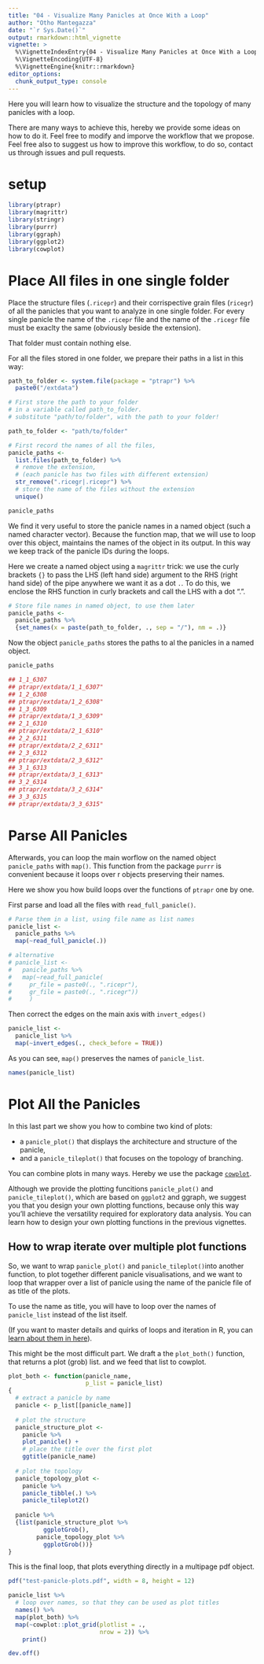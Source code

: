 ```yaml
---
title: "04 - Visualize Many Panicles at Once With a Loop"
author: "Otho Mantegazza"
date: "`r Sys.Date()`"
output: rmarkdown::html_vignette
vignette: >
  %\VignetteIndexEntry{04 - Visualize Many Panicles at Once With a Loop}
  %\VignetteEncoding{UTF-8}
  %\VignetteEngine{knitr::rmarkdown}
editor_options: 
  chunk_output_type: console
---
```


Here you will learn how to visualize the structure and the topology of many panicles with a loop.

There are many ways to achieve this, hereby we provide some ideas on how to do it. Feel free to modify and imporve the workflow that we propose. Feel free also to suggest us how to improve this workflow, to do so, contact us through issues and pull requests.

# setup

```r
library(ptrapr)
library(magrittr)
library(stringr)
library(purrr)
library(ggraph)
library(ggplot2)
library(cowplot)
```


# Place All files in one single folder

Place the structure files (`.ricepr`) and their corrispective grain files (`ricegr`) of all the panicles that you want to analyze in one single folder. For every single panicle the name of the `.ricepr` file and the name of the `.ricegr` file must be exaclty the same (obviously beside the extension).

That folder must contain nothing else.

For all the files stored in one folder, we prepare their paths in a list in this way:

```r
path_to_folder <- system.file(package = "ptrapr") %>%
  paste0("/extdata") 
```


```r
# First store the path to your folder
# in a variable called path_to_folder.
# substitute "path/to/folder", with the path to your folder!

path_to_folder <- "path/to/folder"
```


```r
# First record the names of all the files,
panicle_paths <- 
  list.files(path_to_folder) %>%
  # remove the extension,
  # (each panicle has two files with different extension)
  str_remove(".ricegr|.ricepr") %>%
  # store the name of the files without the extension
  unique()

panicle_paths
```

We find it very useful to store the panicle names in a named object (such a named character vector). Because the function map, that we will use to loop over this object, maintains the names of the object in its output. In this way we keep track of the panicle IDs during the loops.

Here we create a named object using a `magrittr` trick: we use the curly brackets `{}` to pass the LHS (left hand side) argument to the RHS (right hand side) of the pipe anywhere we want it as a dot `.`. To do this, we enclose the RHS function in curly brackets and call the LHS with a dot ".".

```r
# Store file names in named object, to use them later
panicle_paths <-
  panicle_paths %>% 
  {set_names(x = paste(path_to_folder, ., sep = "/"), nm = .)}
```

Now the object `panicle_paths` stores the paths to al the panicles in a named object.

```r
panicle_paths
```

```r
## 1_1_6307 
## ptrapr/extdata/1_1_6307" 
## 1_2_6308 
## ptrapr/extdata/1_2_6308" 
## 1_3_6309 
## ptrapr/extdata/1_3_6309" 
## 2_1_6310 
## ptrapr/extdata/2_1_6310" 
## 2_2_6311 
## ptrapr/extdata/2_2_6311" 
## 2_3_6312 
## ptrapr/extdata/2_3_6312" 
## 3_1_6313 
## ptrapr/extdata/3_1_6313" 
## 3_2_6314 
## ptrapr/extdata/3_2_6314" 
## 3_3_6315 
## ptrapr/extdata/3_3_6315"
```


# Parse All Panicles

Afterwards, you can loop the main worflow on the named object `panicle_paths` with `map()`. This function from the package `purrr` is convenient because it loops over r objects preserving their names.

Here we show you how build loops over the functions of `ptrapr` one by one.

First parse and load all the files with `read_full_panicle()`.

```r
# Parse them in a list, using file name as list names
panicle_list <- 
  panicle_paths %>%
  map(~read_full_panicle(.)) 

# alternative
# panicle_list <- 
#   panicle_paths %>%
#   map(~read_full_panicle(
#     pr_file = paste0(., ".ricepr"), 
#     gr_file = paste0(., ".ricegr"))
#     ) 
```

Then correct the edges on the main axis with `invert_edges()`
 
```r
panicle_list <- 
  panicle_list %>% 
  map(~invert_edges(., check_before = TRUE))
```

As you can see, `map()` preserves the names of `panicle_list`.

```r
names(panicle_list)
```


# Plot All the Panicles

In this last part we show you how to combine two kind of plots:

- a `panicle_plot()` that displays the architecture and structure of the panicle,
- and a `panicle_tileplot()` that focuses on the topology of branching.

You can combine plots in many ways. Hereby we use the package [`cowplot`](https://cran.r-project.org/web/packages/cowplot/vignettes/introduction.html). 

Although we provide the plotting funcitions `panicle_plot()` and `panicle_tileplot()`, which are based on `ggplot2` and ggraph, we suggest you that you design your own plotting functions, because only this way you'll achieve the versatility required for exploratory data analysis. You can learn how to design your own plotting functions in the previous vignettes.

## How to wrap iterate over multiple plot functions

So, we want to wrap `panicle_plot()` and `panicle_tileplot()`into another function, to plot together different panicle visualisations, and we want to loop that wrapper over a list of panicle using the name of the panicle file of as title of the plots.

To use the name as title, you will have to loop over the names of `panicle_list` instead of the list itself.

(If you want to master details and quirks of loops and iteration in R, you can [learn about them in here](https://adv-r.hadley.nz/functionals.html)).

This might be the most difficult part. We draft a the `plot_both()` function, that returns a plot (grob) list. and we feed that list to cowplot.

```r
plot_both <- function(panicle_name,
                      p_list = panicle_list)
{
  # extract a panicle by name
  panicle <- p_list[[panicle_name]]
  
  # plot the structure
  panicle_structure_plot <-
    panicle %>%
    plot_panicle() + 
    # place the title over the first plot
    ggtitle(panicle_name)
  
  # plot the topology
  panicle_topology_plot <- 
    panicle %>% 
    panicle_tibble(.) %>%
    panicle_tileplot2() 
    
  panicle %>%
  {list(panicle_structure_plot %>%
          ggplotGrob(),
        panicle_topology_plot %>%
          ggplotGrob())}
}
```

This is the final loop, that plots everything directly in a multipage pdf object.

```r
pdf("test-panicle-plots.pdf", width = 8, height = 12)

panicle_list %>%
  # loop over names, so that they can be used as plot titles
  names() %>%
  map(plot_both) %>% 
  map(~cowplot::plot_grid(plotlist = .,
                          nrow = 2)) %>%
    print()

dev.off()
```

